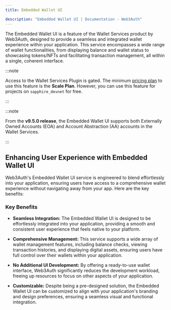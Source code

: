```yaml
---
title: Embedded Wallet UI

description: "Embedded Wallet UI | Documentation - Web3Auth"
---
```


The Embedded Wallet UI is a feature of the Wallet Services product by Web3Auth, designed to provide
a seamless and integrated wallet experience within your application. This service encompasses a wide
range of wallet functionalities, from displaying balance and wallet status to showcasing tokens/NFTs
and facilitating transaction management, all within a single, coherent interface.

:::note

Access to the Wallet Services Plugin is gated. The minimum
[pricing plan](https://web3auth.io/pricing.html) to use this feature is the **Scale Plan**. However,
you can use this feature for projects on `sapphire_devnet` for free.

:::

:::note

From the **v9.5.0 release**, the Embedded Wallet UI supports both Externally Owned Accounts (EOA)
and Account Abstraction (AA) accounts in the Wallet Services.

:::

## Enhancing User Experience with Embedded Wallet UI

Web3Auth's Embedded Wallet UI service is engineered to blend effortlessly into your application,
ensuring users have access to a comprehensive wallet experience without navigating away from your
app. Here are the key benefits:

### Key Benefits

- **Seamless Integration:** The Embedded Wallet UI is designed to be effortlessly integrated into
  your application, providing a smooth and consistent user experience that feels native to your
  platform.

- **Comprehensive Management:** This service supports a wide array of wallet management features,
  including balance checks, viewing transaction histories, and displaying digital assets, ensuring
  users have full control over their wallets within your application.

- **No Additional UI Development:** By offering a ready-to-use wallet interface, Web3Auth
  significantly reduces the development workload, freeing up resources to focus on other aspects of
  your application.

- **Customizable:** Despite being a pre-designed solution, the Embedded Wallet UI can be customized
  to align with your application's branding and design preferences, ensuring a seamless visual and
  functional integration.
